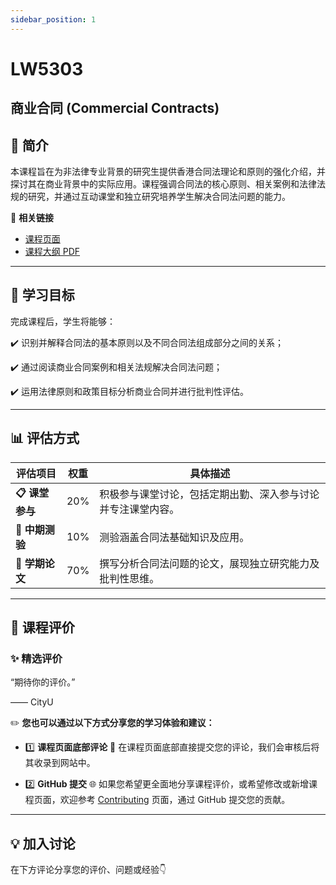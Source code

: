 ```yaml
---
sidebar_position: 1
---
```


# LW5303
## 商业合同 (Commercial Contracts)

## **📘 简介**
本课程旨在为非法律专业背景的研究生提供香港合同法理论和原则的强化介绍，并探讨其在商业背景中的实际应用。课程强调合同法的核心原则、相关案例和法律法规的研究，并通过互动课堂和独立研究培养学生解决合同法问题的能力。

🔗 **相关链接**
- [课程页面](https://www.cityu.edu.hk/catalogue/pg/202425/course/LW5303.htm)
- [课程大纲 PDF](https://www.cityu.edu.hk/catalogue/pg/202425/course/LW5303.pdf)

---

## **🎯 学习目标**

完成课程后，学生将能够：

✔️ 识别并解释合同法的基本原则以及不同合同法组成部分之间的关系；

✔️ 通过阅读商业合同案例和相关法规解决合同法问题；

✔️ 运用法律原则和政策目标分析商业合同并进行批判性评估。

---

## **📊 评估方式**

| **评估项目**         | **权重** | **具体描述**                                                                                       |
|---------------------|---------|---------------------------------------------------------------------------------------------------|
| **📋 课堂参与**       | 20%     | 积极参与课堂讨论，包括定期出勤、深入参与讨论并专注课堂内容。                                            |
| **📂 中期测验**       | 10%     | 测验涵盖合同法基础知识及应用。                                                                       |
| **📂 学期论文**       | 70%     | 撰写分析合同法问题的论文，展现独立研究能力及批判性思维。                                               |

---

## **💬 课程评价**

### ✨ **精选评价**
<div className={commentStyles.commentBox}>
    <p className={commentStyles.commentText}>
        “期待你的评价。”
    </p>
    <p className={commentStyles.commentAuthor}>—— CityU</p>
</div>

✏️ **您也可以通过以下方式分享您的学习体验和建议：**

- 1️⃣ **课程页面底部评论**
💬 在课程页面底部直接提交您的评论，我们会审核后将其收录到网站中。

- 2️⃣ **GitHub 提交**
🌐 如果您希望更全面地分享课程评价，或希望修改或新增课程页面，欢迎参考 [Contributing](https://penjc.github.io/cityU-navigator/contributing) 页面，通过 GitHub 提交您的贡献。

---

## **💡 加入讨论**

在下方评论分享您的评价、问题或经验👇
<Utterances />
